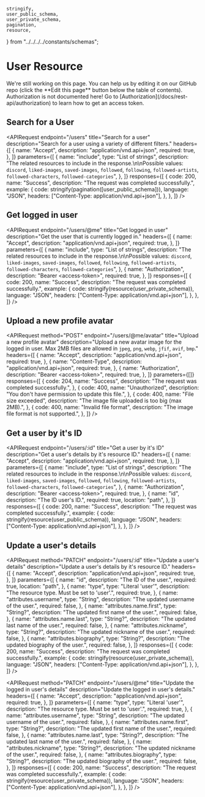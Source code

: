 
    stringify,
    user_public_schema,
    user_private_schema,
    pagination,
    resource,
} from "../../../../constants/schemas";

# User Resource

<Callout>
    We're still working on this page. You can help us by editing it on our
    GitHub repo (click the **Edit this page** button below the table of
    contents).
</Callout>

<Callout type="info">
    Authorization is not documented here! Go to
    [Authorization](/docs/rest-api/authorization) to learn how to get an access
    token.
</Callout>

## Search for a User

<APIRequest
    endpoint="/users"
    title="Search for a user"
    description="Search for a user using a variety of different filters."
    headers={[
        {
            name: "Accept",
            description: "application/vnd.api+json",
            required: true,
        },
    ]}
    parameters={[
        {
            name: "include",
            type: "List of strings",
            description:
                "The related resources to include in the response.\n\nPossible values: `discord`, `liked-images`, `saved-images`, `followed`, `following`, `followed-artists`, `followed-characters`, `followed-categories`",
        },
    ]}
    responses={[
        {
            code: 200,
            name: "Success",
            description: "The request was completed successfully.",
            example: {
                code: stringify(pagination([user_public_schema])),
                language: "JSON",
                headers: ["Content-Type: application/vnd.api+json"],
            },
        },
    ]}
/>

## Get logged in user

<APIRequest
    endpoint="/users/@me"
    title="Get logged in user"
    description="Get the user that is currently logged in."
    headers={[
        {
            name: "Accept",
            description: "application/vnd.api+json",
            required: true,
        },
    ]}
    parameters={[
        {
            name: "include",
            type: "List of strings",
            description:
                "The related resources to include in the response.\n\nPossible values: `discord`, `liked-images`, `saved-images`, `followed`, `following`, `followed-artists`, `followed-characters`, `followed-categories`",
        },
        {
            name: "Authorization",
            description: "Bearer &lt;access-token&gt;",
            required: true,
        },
    ]}
    responses={[
        {
            code: 200,
            name: "Success",
            description: "The request was completed successfully.",
            example: {
                code: stringify(resource(user_private_schema)),
                language: "JSON",
                headers: ["Content-Type: application/vnd.api+json"],
            },
        },
    ]}
/>

## Upload a new profile avatar

<APIRequest
    method="POST"
    endpoint="/users/@me/avatar"
    title="Upload a new profile avatar"
    description="Upload a new avatar image for the logged in user. Max 2MB files are allowed in `jpeg`, `png`, `webp`, `jfif`, `avif`, `bmp`."
    headers={[
        {
            name: "Accept",
            description: "application/vnd.api+json",
            required: true,
        },
        {
            name: "Content-Type",
            description: "application/vnd.api+json",
            required: true,
        },
        {
            name: "Authorization",
            description: "Bearer &lt;access-token&gt;",
            required: true,
        },
    ]}
    parameters={[]}
    responses={[
        {
            code: 204,
            name: "Success",
            description: "The request was completed successfully.",
        },
        {
            code: 400,
            name: "Unauthorized",
            description: "You don't have permission to update this file.",
        },
        {
            code: 400,
            name: "File size exceeded",
            description: "The image file uploaded is too big (max 2MB).",
        },
        {
            code: 400,
            name: "Invalid file format",
            description: "The image file format is not supported.",
        },
    ]}
/>

## Get a user by it's ID

<APIRequest
    endpoint="/users/:id"
    title="Get a user by it's ID"
    description="Get a user's details by it's resource ID."
    headers={[
        {
            name: "Accept",
            description: "application/vnd.api+json",
            required: true,
        },
    ]}
    parameters={[
        {
            name: "include",
            type: "List of strings",
            description:
                "The related resources to include in the response.\n\nPossible values: `discord`, `liked-images`, `saved-images`, `followed`, `following`, `followed-artists`, `followed-characters`, `followed-categories`",
        },
        {
            name: "Authorization",
            description: "Bearer &lt;access-token&gt;",
            required: true,
        },
        {
            name: "id",
            description: "The ID user's ID.",
            required: true,
            location: "path",
        },
    ]}
    responses={[
        {
            code: 200,
            name: "Success",
            description: "The request was completed successfully.",
            example: {
                code: stringify(resource(user_public_schema)),
                language: "JSON",
                headers: ["Content-Type: application/vnd.api+json"],
            },
        },
    ]}
/>

## Update a user's details

<APIRequest
    method="PATCH"
    endpoint="/users/:id"
    title="Update a user's details"
    description="Update a user's details by it's resource ID."
    headers={[
        {
            name: "Accept",
            description: "application/vnd.api+json",
            required: true,
        },
    ]}
    parameters={[
        {
            name: "id",
            description: "The ID of the user.",
            required: true,
            location: "path",
        },
        {
            name: "type",
            type: "Literal 'user'",
            description: "The resource type. Must be set to 'user'.",
            required: true,
        },
        {
            name: "attributes.username",
            type: "String",
            description: "The updated username of the user.",
            required: false,
        },
        {
            name: "attributes.name.first",
            type: "String?",
            description: "The updated first name of the user.",
            required: false,
        },
        {
            name: "attributes.name.last",
            type: "String?",
            description: "The updated last name of the user.",
            required: false,
        },
        {
            name: "attributes.nickname",
            type: "String?",
            description: "The updated nickname of the user.",
            required: false,
        },
        {
            name: "attributes.biography",
            type: "String?",
            description: "The updated biography of the user.",
            required: false,
        },
    ]}
    responses={[
        {
            code: 200,
            name: "Success",
            description: "The request was completed successfully.",
            example: {
                code: stringify(resource(user_private_schema)),
                language: "JSON",
                headers: ["Content-Type: application/vnd.api+json"],
            },
        },
    ]}
/>

<APIRequest
    method="PATCH"
    endpoint="/users/@me"
    title="Update the logged in user's details"
    description="Update the logged in user's details."
    headers={[
        {
            name: "Accept",
            description: "application/vnd.api+json",
            required: true,
        },
    ]}
    parameters={[
        {
            name: "type",
            type: "Literal 'user'",
            description: "The resource type. Must be set to 'user'.",
            required: true,
        },
        {
            name: "attributes.username",
            type: "String",
            description: "The updated username of the user.",
            required: false,
        },
        {
            name: "attributes.name.first",
            type: "String?",
            description: "The updated first name of the user.",
            required: false,
        },
        {
            name: "attributes.name.last",
            type: "String?",
            description: "The updated last name of the user.",
            required: false,
        },
        {
            name: "attributes.nickname",
            type: "String?",
            description: "The updated nickname of the user.",
            required: false,
        },
        {
            name: "attributes.biography",
            type: "String?",
            description: "The updated biography of the user.",
            required: false,
        },
    ]}
    responses={[
        {
            code: 200,
            name: "Success",
            description: "The request was completed successfully.",
            example: {
                code: stringify(resource(user_private_schema)),
                language: "JSON",
                headers: ["Content-Type: application/vnd.api+json"],
            },
        },
    ]}
/>
